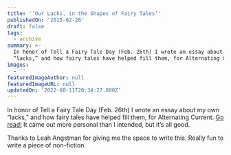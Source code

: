 ```yaml
---
title: '‘Our Lacks, in the Shapes of Fairy Tales’'
publishedOn: '2015-02-26'
draft: false
tags:
  - archive
summary: >-
  In honor of Tell a Fairy Tale Day (Feb. 26th) I wrote an essay about my own
  “lacks,” and how fairy tales have helped fill them, for Alternating Current.
images:
  - ''
featuredImageAuthor: null
featuredImageURL: null
updatedOn: '2022-08-11T20:34:27.800Z'
---
```


In honor of Tell a Fairy Tale Day (Feb. 26th) I wrote an essay about my own “lacks,” and how fairy tales have helped fill them, for Alternating Current. [Go read!](https://medium.com/the-coil/our-lacks-in-the-shape-of-fairy-tales-joel-hans-39027a50fdb6#.2dvv1tkrc) It came out more personal than I intended, but it’s all good.

Thanks to Leah Angstman for giving me the space to write this. Really fun to write a piece of non-fiction.

